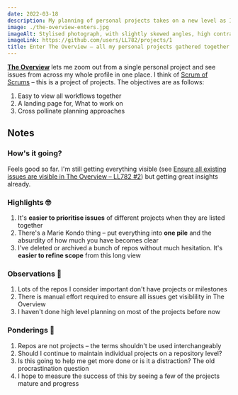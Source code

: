 ```yaml
---
date: 2022-03-18
description: My planning of personal projects takes on a new level as I set up one project to see them all. Enter The Overview
image: ./the-overview-enters.jpg
imageAlt: Stylised photograph, with slightly skewed angles, high contrast with muted colours. A desk with a laptop and stacks of paper
imageLink: https://github.com/users/LL782/projects/1
title: Enter The Overview – all my personal projects gathered together
---
```


[**The Overview**](https://github.com/users/LL782/projects/1) lets me zoom out from a single personal project and see issues from across my whole profile in one place. I think of [Scrum of Scrums](https://www.atlassian.com/agile/scrum/scrum-of-scrums) – this is a project of projects. The objectives are as follows:

1. Easy to view all workflows together
1. A landing page for, What to work on
1. Cross pollinate planning approaches

## Notes

### How's it going?

Feels good so far. I'm still getting everything visible (see [Ensure all existing issues are visible in The Overview – LL782 #2](https://github.com/LL782/LL782/issues/2)) but getting great insights already.

### Highlights <Emoji label="nerd face">🤓</Emoji>

1. It's **easier to prioritise issues** of different projects when they are listed together
1. There's a Marie Kondo thing – put everything into **one pile** and the absurdity of how much you have becomes clear
1. I've deleted or archived a bunch of repos without much hesitation. It's **easier to refine scope** from this long view

### Observations <Emoji label="electric torch">🔦</Emoji>

1. Lots of the repos I consider important don't have projects or milestones
1. There is manual effort required to ensure all issues get visiblility in The Overview
1. I haven't done high level planning on most of the projects before now

### Ponderings <Emoji label="thinking face">🤔</Emoji>

1. Repos are not projects – the terms shouldn't be used interchangeably
2. Should I continue to maintain individual projects on a repository level?
3. Is this going to help me get more done or is it a distraction? The old procrastination question 
4. I hope to measure the success of this by seeing a few of the projects mature and progress
